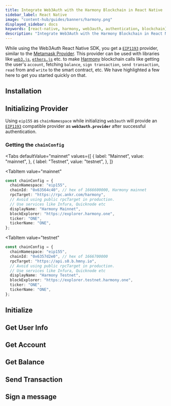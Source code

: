 ```yaml
---
title: Integrate Web3Auth with the Harmony Blockchain in React Native
sidebar_label: React Native
image: "content-hub/guides/banners/harmony.png"
displayed_sidebar: docs
keywords: [react-native, harmony, web3auth, authentication, blockchain]
description: "Integrate Web3Auth with the Harmony Blockchain in React Native | Documentation - Web3Auth"
---
```



<SEO
  title="Integrate Web3Auth with the Harmony Blockchain in React Native"
  description="Integrate Web3Auth with the Harmony Blockchain in React Native | Documentation - Web3Auth"
  image="https://web3auth.io/docs/content-hub/guides/banners/harmony.png"
  slug="/connect-blockchain/evm/harmony/react-native"
/>

While using the Web3Auth React Native SDK, you get a [`EIP1193`](https://eips.ethereum.org/EIPS/eip-1193) provider, similar to the
[Metamask Provider](https://docs.metamask.io/guide/ethereum-provider.html). This provider can be used with libraries like
[`web3.js`](https://web3js.readthedocs.io/en/v1.2.8/getting-started.html), [`ethers.js`](https://docs.ethers.io/v5/getting-started/) etc. to make
[Harmony](https://www.harmony.one/) blockchain calls like getting the user's `account`, fetching `balance`, `sign transaction`, `send transaction`,
`read` from and `write` to the smart contract, etc. We have highlighted a few here to get you started quickly on that.

## Installation

<InstallationSnippet />

## Initializing Provider

Using `eip155` as `chainNamespace` while initializing `web3auth` will provide an [`EIP1193`](https://eips.ethereum.org/EIPS/eip-1193) compatible
provider as **`web3auth.provider`** after successful authentication.

### Getting the `chainConfig`

<Tabs
 defaultValue="mainnet"
  values={[
    { label: "Mainnet", value: "mainnet", },
    { label: "Testnet", value: "testnet", },
  ]}
>
<TabItem
  value="mainnet"
>

```typescript
const chainConfig = {
  chainNamespace: "eip155",
  chainId: "0x63564c40", // hex of 1666600000, Harmony mainnet
  rpcTarget: "https://rpc.ankr.com/harmony",
  // Avoid using public rpcTarget in production.
  // Use services like Infura, Quicknode etc
  displayName: "Harmony Mainnet",
  blockExplorer: "https://explorer.harmony.one",
  ticker: "ONE",
  tickerName: "ONE",
};
```

</TabItem>

<TabItem
  value="testnet"
>

```typescript
const chainConfig = {
  chainNamespace: "eip155",
  chainId: "0x6357d2e0", // hex of 1666700000
  rpcTarget: "https://api.s0.b.hmny.io",
  // Avoid using public rpcTarget in production.
  // Use services like Infura, Quicknode etc
  displayName: "Harmony Testnet",
  blockExplorer: "https://explorer.testnet.harmony.one",
  ticker: "ONE",
  tickerName: "ONE",
};
```

</TabItem>
</Tabs>

## Initialize

<InitialisationSnippet />

## Get User Info

<UserInfoSnippet />

## Get Account

<GetAccountSnippet />

## Get Balance

<GetBalanceSnippet />

## Send Transaction

<SendTransactionSnippet />

## Sign a message

<SignMessageSnippet />
